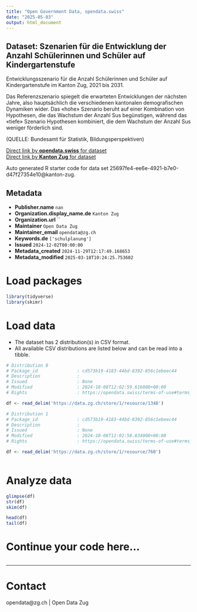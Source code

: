 ```yaml
---
title: "Open Government Data, opendata.swiss"
date: "2025-05-03"
output: html_document
---
```


## Dataset: Szenarien für die Entwicklung der Anzahl Schülerinnen und Schüler auf Kindergartenstufe

Entwicklungsszenario für die Anzahl Schülerinnen und Schüler auf Kindergartenstufe im Kanton Zug, 2021 bis 2031.

Das Referenzszenario spiegelt die erwarteten Entwicklungen der nächsten Jahre, also hauptsächlich die verschiedenen kantonalen demografischen Dynamiken wider. Das «hohe» Szenario beruht auf einer Kombination von Hypothesen, die das Wachstum der Anzahl Sus begünstigen, während das «tiefe» Szenario Hypothesen kombiniert, die dem Wachstum der Anzahl Sus weniger förderlich sind.

(QUELLE: Bundesamt für Statistik, Bildungsperspektiven)

[Direct link by **opendata.swiss** for dataset](https://opendata.swiss/de/dataset/szenarien-fur-die-entwicklung-der-anzahl-schulerinnen-und-schuler-auf-kindergartenstufe)<br>
[Direct link by **Kanton Zug** for dataset](https://www.zg.ch/behoerden/gesundheitsdirektion/statistikfachstelle/themen/bildung/8-bildungsszenarien)

Auto generated R starter code for data set 25697fe4-ee6e-4921-b7e0-d47f27354e10@kanton-zug.

## Metadata

- **Publisher.name** `nan`
- **Organization.display_name.de** `Kanton Zug`
- **Organization.url** ``
- **Maintainer** `Open Data Zug`
- **Maintainer_email** `opendata@zg.ch`
- **Keywords.de** `['schulplanung']`
- **Issued** `2024-12-02T00:00:00`
- **Metadata_created** `2024-11-29T12:17:49.168653`
- **Metadata_modified** `2025-03-18T10:24:25.753602`


# Load packages

```r

library(tidyverse)
library(skimr)

```

# Load data

-   The dataset has 2 distribution(s) in CSV format.
-   All available CSV distributions are listed below and can be read into a tibble.

```r

# Distribution 0
# Package_id               : cd573b19-4183-44bd-8392-856c1ebeec44
# Description              : 
# Issued                   : None
# Modified                 : 2024-10-08T12:02:59.616000+00:00
# Rights                   : https://opendata.swiss/terms-of-use#terms_by

df <- read_delim('https://data.zg.ch/store/1/resource/1348')

# Distribution 1
# Package_id               : cd573b19-4183-44bd-8392-856c1ebeec44
# Description              : 
# Issued                   : None
# Modified                 : 2024-10-08T12:02:58.834000+00:00
# Rights                   : https://opendata.swiss/terms-of-use#terms_open

df <- read_delim('https://data.zg.ch/store/1/resource/760')



```

# Analyze data

```r

glimpse(df)
str(df)
skim(df)

head(df)
tail(df)

```

# Continue your code here...

```r

```

------------------------------------------------------------------------

# Contact

opendata@zg.ch | Open Data Zug
